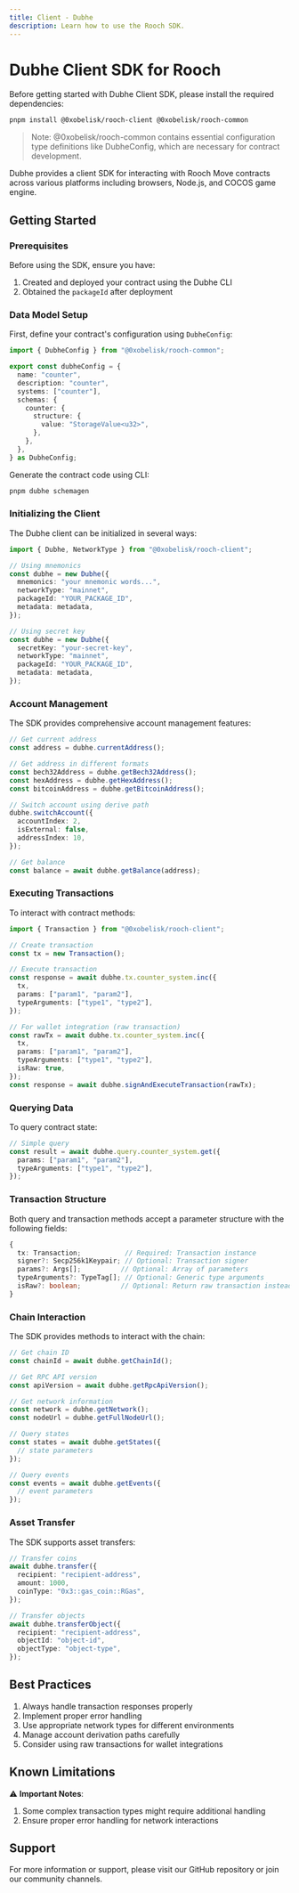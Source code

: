 ```yaml
---
title: Client - Dubhe
description: Learn how to use the Rooch SDK.
---
```


# Dubhe Client SDK for Rooch

Before getting started with Dubhe Client SDK, please install the required dependencies:

```bash
pnpm install @0xobelisk/rooch-client @0xobelisk/rooch-common
```

> Note: @0xobelisk/rooch-common contains essential configuration type definitions like DubheConfig, which are necessary for contract development.

Dubhe provides a client SDK for interacting with Rooch Move contracts across various platforms including browsers, Node.js, and COCOS game engine.

## Getting Started

### Prerequisites

Before using the SDK, ensure you have:

1. Created and deployed your contract using the Dubhe CLI
2. Obtained the `packageId` after deployment

### Data Model Setup

First, define your contract's configuration using `DubheConfig`:

```typescript
import { DubheConfig } from "@0xobelisk/rooch-common";

export const dubheConfig = {
  name: "counter",
  description: "counter",
  systems: ["counter"],
  schemas: {
    counter: {
      structure: {
        value: "StorageValue<u32>",
      },
    },
  },
} as DubheConfig;
```

Generate the contract code using CLI:

```bash
pnpm dubhe schemagen
```

### Initializing the Client

The Dubhe client can be initialized in several ways:

```typescript
import { Dubhe, NetworkType } from "@0xobelisk/rooch-client";

// Using mnemonics
const dubhe = new Dubhe({
  mnemonics: "your mnemonic words...",
  networkType: "mainnet",
  packageId: "YOUR_PACKAGE_ID",
  metadata: metadata,
});

// Using secret key
const dubhe = new Dubhe({
  secretKey: "your-secret-key",
  networkType: "mainnet",
  packageId: "YOUR_PACKAGE_ID",
  metadata: metadata,
});
```

### Account Management

The SDK provides comprehensive account management features:

```typescript
// Get current address
const address = dubhe.currentAddress();

// Get address in different formats
const bech32Address = dubhe.getBech32Address();
const hexAddress = dubhe.getHexAddress();
const bitcoinAddress = dubhe.getBitcoinAddress();

// Switch account using derive path
dubhe.switchAccount({
  accountIndex: 2,
  isExternal: false,
  addressIndex: 10,
});

// Get balance
const balance = await dubhe.getBalance(address);
```

### Executing Transactions

To interact with contract methods:

```typescript
import { Transaction } from "@0xobelisk/rooch-client";

// Create transaction
const tx = new Transaction();

// Execute transaction
const response = await dubhe.tx.counter_system.inc({
  tx,
  params: ["param1", "param2"],
  typeArguments: ["type1", "type2"],
});

// For wallet integration (raw transaction)
const rawTx = await dubhe.tx.counter_system.inc({
  tx,
  params: ["param1", "param2"],
  typeArguments: ["type1", "type2"],
  isRaw: true,
});
const response = await dubhe.signAndExecuteTransaction(rawTx);
```

### Querying Data

To query contract state:

```typescript
// Simple query
const result = await dubhe.query.counter_system.get({
  params: ["param1", "param2"],
  typeArguments: ["type1", "type2"],
});
```

### Transaction Structure

Both query and transaction methods accept a parameter structure with the following fields:

```typescript
{
  tx: Transaction;           // Required: Transaction instance
  signer?: Secp256k1Keypair; // Optional: Transaction signer
  params?: Args[];          // Optional: Array of parameters
  typeArguments?: TypeTag[]; // Optional: Generic type arguments
  isRaw?: boolean;          // Optional: Return raw transaction instead of executing
}
```

### Chain Interaction

The SDK provides methods to interact with the chain:

```typescript
// Get chain ID
const chainId = await dubhe.getChainId();

// Get RPC API version
const apiVersion = await dubhe.getRpcApiVersion();

// Get network information
const network = dubhe.getNetwork();
const nodeUrl = dubhe.getFullNodeUrl();

// Query states
const states = await dubhe.getStates({
  // state parameters
});

// Query events
const events = await dubhe.getEvents({
  // event parameters
});
```

### Asset Transfer

The SDK supports asset transfers:

```typescript
// Transfer coins
await dubhe.transfer({
  recipient: "recipient-address",
  amount: 1000,
  coinType: "0x3::gas_coin::RGas",
});

// Transfer objects
await dubhe.transferObject({
  recipient: "recipient-address",
  objectId: "object-id",
  objectType: "object-type",
});
```

## Best Practices

1. Always handle transaction responses properly
2. Implement proper error handling
3. Use appropriate network types for different environments
4. Manage account derivation paths carefully
5. Consider using raw transactions for wallet integrations

## Known Limitations

⚠️ **Important Notes**:

1. Some complex transaction types might require additional handling
2. Ensure proper error handling for network interactions

## Support

For more information or support, please visit our GitHub repository or join our community channels.
